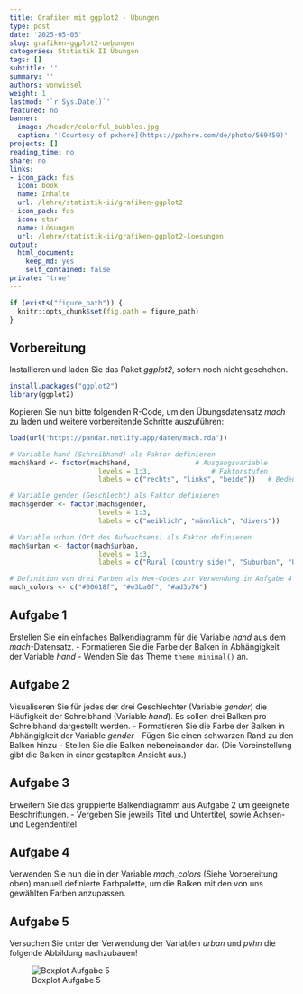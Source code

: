 ```yaml
---
title: Grafiken mit ggplot2 - Übungen
type: post
date: '2025-05-05'
slug: grafiken-ggplot2-uebungen
categories: Statistik II Übungen
tags: []
subtitle: ''
summary: ''
authors: vonwissel
weight: 1
lastmod: '`r Sys.Date()`'
featured: no
banner:
  image: /header/colorful_bubbles.jpg
  caption: '[Courtesy of pxhere](https://pxhere.com/de/photo/569459)'
projects: []
reading_time: no
share: no
links:
- icon_pack: fas
  icon: book
  name: Inhalte
  url: /lehre/statistik-ii/grafiken-ggplot2
- icon_pack: fas
  icon: star
  name: Lösungen
  url: /lehre/statistik-ii/grafiken-ggplot2-loesungen
output:
  html_document:
    keep_md: yes
    self_contained: false
private: 'true'
---
```


```r
if (exists("figure_path")) {
  knitr::opts_chunk$set(fig.path = figure_path)
}
```

## Vorbereitung

Installieren und laden Sie das Paket *ggplot2*, sofern noch nicht geschehen.

```r
install.packages("ggplot2")
library(ggplot2)
```

Kopieren Sie nun bitte folgenden R-Code, um den Übungsdatensatz *mach* zu laden und weitere vorbereitende Schritte auszuführen:

```r
load(url("https://pandar.netlify.app/daten/mach.rda"))

# Variable hand (Schreibhand) als Faktor definieren
mach$hand <- factor(mach$hand,                # Ausgangsvariable
                      levels = 1:3,               # Faktorstufen
                      labels = c("rechts", "links", "beide"))   # Bedeutung

# Variable gender (Geschlecht) als Faktor definieren
mach$gender <- factor(mach$gender,
                      levels = 1:3,
                      labels = c("weiblich", "männlich", "divers"))

# Variable urban (Ort des Aufwachsens) als Faktor definieren
mach$urban <- factor(mach$urban,
                      levels = 1:3,
                      labels = c("Rural (country side)", "Suburban", "Urban (town / city)"))

# Definition von drei Farben als Hex-Codes zur Verwendung in Aufgabe 4
mach_colors <- c("#00618f", "#e3ba0f", "#ad3b76")
```

## Aufgabe 1

Erstellen Sie ein einfaches Balkendiagramm für die Variable *hand* aus dem *mach*-Datensatz.
- Formatieren Sie die Farbe der Balken in Abhängigkeit der Variable *hand*
- Wenden Sie das Theme `theme_minimal()` an.

## Aufgabe 2

Visualiseren Sie für jedes der drei Geschlechter (Variable *gender*) die Häufigkeit der Schreibhand (Variable *hand*). Es sollen drei Balken pro Schreibhand dargestellt werden.
- Formatieren Sie die Farbe der Balken in Abhängigkeit der Variable *gender*
- Fügen Sie einen schwarzen Rand zu den Balken hinzu
- Stellen Sie die Balken nebeneinander dar. (Die Voreinstellung gibt die Balken in einer gestaplten Ansicht aus.)

## Aufgabe 3

Erweitern Sie das gruppierte Balkendiagramm aus Aufgabe 2 um geeignete Beschriftungen.
- Vergeben Sie jeweils Titel und Untertitel, sowie Achsen- und Legendentitel

## Aufgabe 4

Verwenden Sie nun die in der Variable *mach_colors* (Siehe Vorbereitung oben) manuell definierte Farbpalette, um die Balken mit den von uns gewählten Farben anzupassen.

## Aufgabe 5

Versuchen Sie unter der Verwendung der Variablen *urban* und *pvhn* die folgende Abbildung nachzubauen! 

![Boxplot Aufgabe 5](/grafiken-ggplot2-aufgabe5.png)